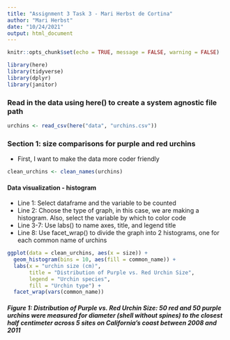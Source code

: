 ```yaml
---
title: "Assignment 3 Task 3 - Mari Herbst de Cortina"
author: "Mari Herbst"
date: "10/24/2021"
output: html_document
---
```


```r
knitr::opts_chunk$set(echo = TRUE, message = FALSE, warning = FALSE)

library(here)
library(tidyverse)
library(dplyr)
library(janitor)
```

### Read in the data using here() to create a system agnostic file path
```r
urchins <- read_csv(here("data", "urchins.csv"))
```

### Section 1: size comparisons for purple and red urchins

- First, I want to make the data more coder friendly

```r
clean_urchins <- clean_names(urchins)
```


#### Data visualization - histogram

- Line 1: Select dataframe and the variable to be counted
- Line 2: Choose the type of graph, in this case, we are making a histogram. Also, select the variable by which to color code 
- Line 3-7: Use labs() to name axes, title, and legend title
- Line 8: Use facet_wrap() to divide the graph into 2 histograms, one for each common name of urchins

```r
ggplot(data = clean_urchins, aes(x = size)) +
  geom_histogram(bins = 10, aes(fill = common_name)) +
  labs(x = "urchin size (cm)",
       title = "Distribution of Purple vs. Red Urchin Size",
       legend = "Urchin species",
       fill = "Urchin type") +
  facet_wrap(vars(common_name))
```



##### Figure 1: Distribution of Purple vs. Red Urchin Size: 50 red and 50 purple urchins were measured for diameter (shell without spines) to the closest half centimeter across 5 sites on California's coast between 2008 and 2011


